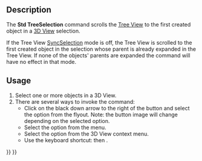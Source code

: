 <languages/>
<translate>

<!--T:1-->
{{Docnav
|[[Std_TreeDrag|TreeDrag]]
|[[Std_SelBack|SelBack]]
|[[Std_View_Menu|Std View Menu]]
|IconL=Std_TreeDrag.svg
|IconR=Std_SelBack.svg
|IconC=Freecad.svg
}}

<!--T:2-->
{{GuiCommand
|Name=Std TreeSelection
|MenuLocation=View → TreeView actions → Go to selection
|Workbenches=All
|Shortcut={{KEY|T}} {{KEY|G}}
|Version=0.19
}}

==Description== <!--T:3-->

<!--T:4-->
The '''Std TreeSelection''' command scrolls the [[Tree_View|Tree View]] to the first created object in a [[3D_View|3D View]] selection.

<!--T:5-->
If the Tree View [[Std_TreeSyncSelection|SyncSelection]] mode is off, the Tree View is scrolled to the first created object in the selection whose parent is already expanded in the Tree View. If none of the objects' parents are expanded the command will have no effect in that mode.

==Usage== <!--T:6-->

<!--T:7-->
# Select one or more objects in a 3D View.
# There are several ways to invoke the command:
#* Click on the black down arrow to the right of the {{Button|[[Image:Std_TreeSyncView.svg|16px]]}} button and select the {{MenuCommand|[[Image:Std_TreeSelection.svg|16px]] Go to selection}} option from the flyout. Note: the button image will change depending on the selected option.
#* Select the {{MenuCommand|View → TreeView actions → [[Image:Std_TreeSelection.svg|16px]] Go to selection}} option from the menu.
#* Select the {{MenuCommand|[[Image:Std_TreeSelection.svg|16px]] Go to selection}} option from the 3D View context menu.
#* Use the keyboard shortcut: {{KEY|T}} then {{KEY|G}}.


<!--T:8-->
{{Docnav
|[[Std_TreeDrag|TreeDrag]]
|[[Std_SelBack|SelBack]]
|[[Std_View_Menu|Std View Menu]]
|IconL=Std_TreeDrag.svg
|IconR=Std_SelBack.svg
|IconC=Freecad.svg
}}

</translate>
{{Std_Base_navi{{#translation:}}}}
{{Userdocnavi{{#translation:}}}}